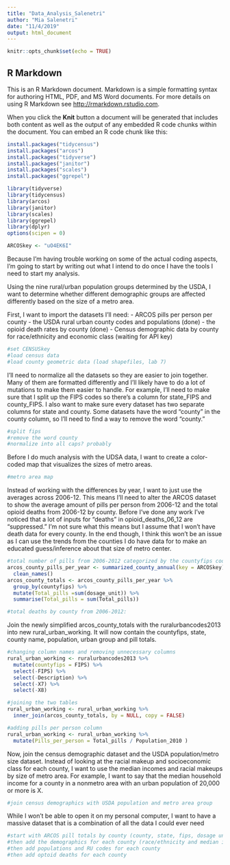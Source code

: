 ```yaml
---
title: "Data_Analysis_Salenetri"
author: "Mia Salenetri"
date: "11/4/2019"
output: html_document
---
```


```r
knitr::opts_chunk$set(echo = TRUE)
```

## R Markdown

This is an R Markdown document. Markdown is a simple formatting syntax for authoring HTML, PDF, and MS Word documents. For more details on using R Markdown see <http://rmarkdown.rstudio.com>.

When you click the **Knit** button a document will be generated that includes both content as well as the output of any embedded R code chunks within the document. You can embed an R code chunk like this:

```r
install.packages("tidycensus")
install.packages("arcos")
install.packages("tidyverse")
install.packages("janitor")
install.packages("scales")
install.packages("ggrepel")
```

```r
library(tidyverse)
library(tidycensus)
library(arcos)
library(janitor)
library(scales)
library(ggrepel)
library(dplyr)
options(scipen = 0)
```

```r
ARCOSkey <- "uO4EK6I"
```

Because I'm having trouble working on some of the actual coding aspects, I'm going to start by writing out what I intend to do once I have the tools I need to start my analysis.

Using the nine rural/urban population groups determined by the USDA, I want to determine whether different demographic groups are affected differently based on the size of a metro area.

First, I want to import the datasets I'll need:
 - ARCOS pills per person per county 
 - the USDA rural urban county codes and populations (done)
 - the opioid death rates by county (done)
 - Census demographic data by county for race/ethnicity and economic class (waiting for API key)
 
```r
#set CENSUSkey
#load census data
#load county geometric data (load shapefiles, lab 7)
```
 
I'll need to normalize all the datasets so they are easier to join together. Many of them are formatted differently and I'll likely have to do a lot of mutations to make them easier to handle.
For example, I'll need to make sure that I split up the FIPS codes so there's a column for state_FIPS and county_FIPS. I also want to make sure every dataset has two separate columns for state and county. Some datasets have the word "county" in the county column, so I'll need to find a way to remove the word "county." 
```r
#split fips
#remove the word county
#normalize into all caps? probably
```

Before I do much analysis with the UDSA data, I want to create a color-coded map that visualizes the sizes of metro areas.
```r
#metro area map
```


Instead of working with the differences by year, I want to just use the averages across 2006-12. This means I'll need to alter the ARCOS dataset to show the average amount of pills per person from 2006-12 and the total opioid deaths from 2006-12 by county. Before I've done any work I've noticed that a lot of inputs for "deaths" in opioid_deaths_06_12 are "suppressed." I'm not sure what this means but I assume that I won't have death data for every county. In the end though, I think this won't be an issue as I can use the trends from the counties I do have data for to make an educated guess/inference about that size of metro center.
```r
#total number of pills from 2006-2012 categorized by the countyfips code:
arcos_county_pills_per_year <- summarized_county_annual(key = ARCOSkey) %>%
  clean_names()
arcos_county_totals <- arcos_county_pills_per_year %>%
  group_by(countyfips) %>%
  mutate(Total_pills =sum(dosage_unit)) %>%
  summarise(Total_pills = sum(Total_pills))

#total deaths by county from 2006-2012:
```

Join the newly simplified arcos_county_totals with the ruralurbancodes2013 into new rural_urban_working. It will now contain the countyfips, state, county name, population, urban group and pill totals.
```r
#changing column names and removing unnecessary columns
rural_urban_working <- ruralurbancodes2013 %>%
  mutate(countyfips = FIPS) %>%
  select(-FIPS) %>%
  select(-Description) %>%
  select(-X7) %>%
  select(-X8) 

#joining the two tables 
rural_urban_working <- rural_urban_working %>%
  inner_join(arcos_county_totals, by = NULL, copy = FALSE)

#adding pills per person column
rural_urban_working <- rural_urban_working %>%
  mutate(Pills_per_person = Total_pills / Population_2010 )

```

Now, join the census demographic dataset and the USDA population/metro size dataset. Instead of looking at the racial makeup and socioeconomic class for each county, I want to use the median incomes and racial makeups by size of metro area. For example, I want to say that the median household income for a county in a nonmetro area with an urban population of 20,000 or more is X. 
```r
#join census demographics with USDA population and metro area group
```

While I won't be able to open it on my personal computer, I want to have a massive dataset that is a combination of all the data I could ever need
```r
#start with ARCOS pill totals by county (county, state, fips, dosage unit) 
#then add the demographics for each county (race/ethnicity and median income)
#then add populations and RU codes for each county
#then add optoid deaths for each county
```




